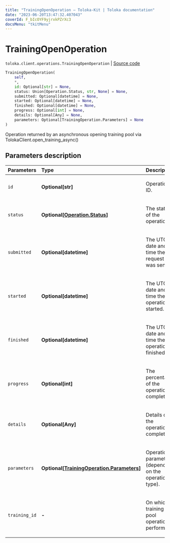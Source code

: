 ```yaml
---
title: "TrainingOpenOperation — Toloka-Kit | Toloka documentation"
date: "2023-06-20T13:47:32.407043"
coverId: F_bIcOYF9yjrxkPZrXc3
docsMenu: "tkitMenu"
---
```


# TrainingOpenOperation

`toloka.client.operations.TrainingOpenOperation` | [Source code](https://github.com/Toloka/toloka-kit/blob/v1.2.0/src/client/operations.py#L239)

```python
TrainingOpenOperation(
    self,
    *,
    id: Optional[str] = None,
    status: Union[Operation.Status, str, None] = None,
    submitted: Optional[datetime] = None,
    started: Optional[datetime] = None,
    finished: Optional[datetime] = None,
    progress: Optional[int] = None,
    details: Optional[Any] = None,
    parameters: Optional[TrainingOperation.Parameters] = None
)
```

Operation returned by an asynchronous opening training pool via TolokaClient.open_training_async()

## Parameters description

| Parameters | Type | Description |
| :----------| :----| :-----------|
`id`|**Optional\[str\]**|<p>Operation ID.</p>
`status`|**Optional\[[Operation.Status](/docs/toloka-kit/reference/toloka.client.operations.Operation.Status)\]**|<p>The status of the operation.</p>
`submitted`|**Optional\[datetime\]**|<p>The UTC date and time the request was sent.</p>
`started`|**Optional\[datetime\]**|<p>The UTC date and time the operation started.</p>
`finished`|**Optional\[datetime\]**|<p>The UTC date and time the operation finished.</p>
`progress`|**Optional\[int\]**|<p>The percentage of the operation completed.</p>
`details`|**Optional\[Any\]**|<p>Details of the operation completion.</p>
`parameters`|**Optional\[[TrainingOperation.Parameters](/docs/toloka-kit/reference/toloka.client.operations.TrainingOperation.Parameters)\]**|<p>Operation parameters (depending on the operation type).</p>
`training_id`|**-**|<p>On which training pool operation is performed.</p>